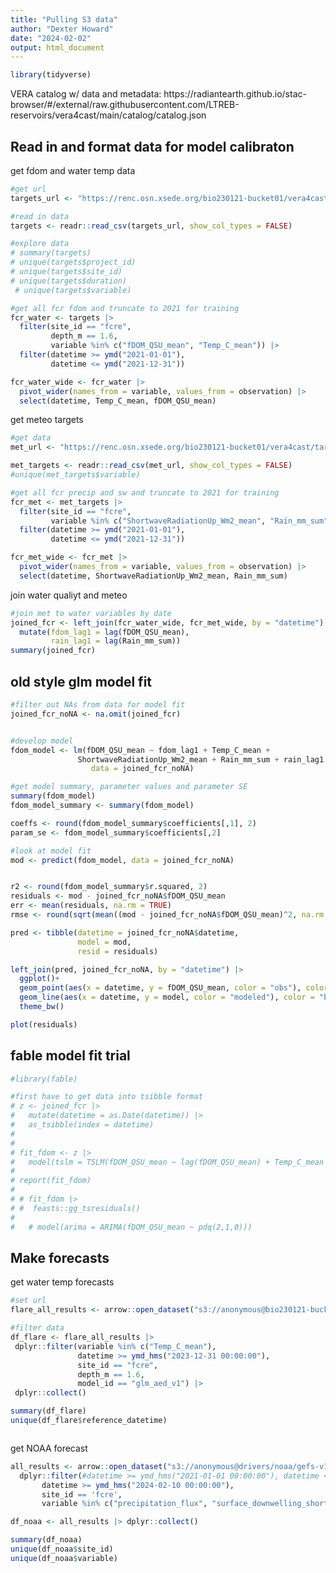 ```yaml
---
title: "Pulling S3 data"
author: "Dexter Howard"
date: "2024-02-02"
output: html_document
---
```



```r
library(tidyverse)
```

VERA catalog w/ data and metadata: https://radiantearth.github.io/stac-browser/#/external/raw.githubusercontent.com/LTREB-reservoirs/vera4cast/main/catalog/catalog.json

## Read in and format data for model calibraton

get fdom and water temp data

```r
#get url
targets_url <- "https://renc.osn.xsede.org/bio230121-bucket01/vera4cast/targets/project_id=vera4cast/duration=P1D/daily-insitu-targets.csv.gz"

#read in data
targets <- readr::read_csv(targets_url, show_col_types = FALSE)

#explore data
# summary(targets)
# unique(targets$project_id)
# unique(targets$site_id)
# unique(targets$duration)
 # unique(targets$variable)

#get all fcr fdom and truncate to 2021 for training 
fcr_water <- targets |> 
  filter(site_id == "fcre",
         depth_m == 1.6,
         variable %in% c("fDOM_QSU_mean", "Temp_C_mean")) |> 
  filter(datetime >= ymd("2021-01-01"),
         datetime <= ymd("2021-12-31"))

fcr_water_wide <- fcr_water |> 
  pivot_wider(names_from = variable, values_from = observation) |> 
  select(datetime, Temp_C_mean, fDOM_QSU_mean)

```

get meteo targets

```r
#get data
met_url <- "https://renc.osn.xsede.org/bio230121-bucket01/vera4cast/targets/project_id=vera4cast/duration=P1D/daily-met-targets.csv.gz"

met_targets <- readr::read_csv(met_url, show_col_types = FALSE)  
#unique(met_targets$variable)

#get all fcr precip and sw and truncate to 2021 for training 
fcr_met <- met_targets |> 
  filter(site_id == "fcre",
         variable %in% c("ShortwaveRadiationUp_Wm2_mean", "Rain_mm_sum") ) |> 
  filter(datetime >= ymd("2021-01-01"),
         datetime <= ymd("2021-12-31"))

fcr_met_wide <- fcr_met |> 
  pivot_wider(names_from = variable, values_from = observation) |> 
  select(datetime, ShortwaveRadiationUp_Wm2_mean, Rain_mm_sum)

```

join water qualiyt and meteo

```r
#join met to water variables by date
joined_fcr <- left_join(fcr_water_wide, fcr_met_wide, by = "datetime") |> 
  mutate(fdom_lag1 = lag(fDOM_QSU_mean),
         rain_lag1 = lag(Rain_mm_sum))
summary(joined_fcr)

```

## old style glm model fit

```r
#filter out NAs from data for model fit 
joined_fcr_noNA <- na.omit(joined_fcr)


#develop model
fdom_model <- lm(fDOM_QSU_mean ~ fdom_lag1 + Temp_C_mean + 
               ShortwaveRadiationUp_Wm2_mean + Rain_mm_sum + rain_lag1,
                  data = joined_fcr_noNA)

#get model summary, parameter values and parameter SE
summary(fdom_model)
fdom_model_summary <- summary(fdom_model)

coeffs <- round(fdom_model_summary$coefficients[,1], 2)
param_se <- fdom_model_summary$coefficients[,2]

#look at model fit
mod <- predict(fdom_model, data = joined_fcr_noNA)


r2 <- round(fdom_model_summary$r.squared, 2) 
residuals <- mod - joined_fcr_noNA$fDOM_QSU_mean
err <- mean(residuals, na.rm = TRUE) 
rmse <- round(sqrt(mean((mod - joined_fcr_noNA$fDOM_QSU_mean)^2, na.rm = TRUE)), 2) 

pred <- tibble(datetime = joined_fcr_noNA$datetime,
               model = mod,
               resid = residuals) 

left_join(pred, joined_fcr_noNA, by = "datetime") |> 
  ggplot()+
  geom_point(aes(x = datetime, y = fDOM_QSU_mean, color = "obs"), color = "red")+
  geom_line(aes(x = datetime, y = model, color = "modeled"), color = "black")+
  theme_bw()

plot(residuals)


```

## fable model fit trial

```r
#library(fable)

#first have to get data into tsibble format
# z <- joined_fcr |> 
#   mutate(datetime = as.Date(datetime)) |> 
#   as_tsibble(index = datetime)
# 
# 
# fit_fdom <- z |> 
#   model(tslm = TSLM(fDOM_QSU_mean ~ lag(fDOM_QSU_mean) + Temp_C_mean + ShortwaveRadiationUp_Wm2_mean)) 
#   
# report(fit_fdom)
# 
# # fit_fdom |> 
# #  feasts::gg_tsresiduals()
#   
#   # model(arima = ARIMA(fDOM_QSU_mean ~ pdq(2,1,0)))


```


## Make forecasts

get water temp forecasts

```r
#set url
flare_all_results <- arrow::open_dataset("s3://anonymous@bio230121-bucket01/vera4cast/forecasts/summaries/?endpoint_override=renc.osn.xsede.org")

#filter data
df_flare <- flare_all_results |>
 dplyr::filter(variable %in% c("Temp_C_mean"),
               datetime >= ymd_hms("2023-12-31 00:00:00"),
               site_id == "fcre",   
               depth_m == 1.6,
               model_id == "glm_aed_v1") |>
 dplyr::collect()

summary(df_flare)
unique(df_flare$reference_datetime)



```

get NOAA forecast

```r
all_results <- arrow::open_dataset("s3://anonymous@drivers/noaa/gefs-v12-reprocess/stage2/parquet?endpoint_override=s3.flare-forecast.org")|>
  dplyr::filter(#datetime >= ymd_hms("2021-01-01 00:00:00"), datetime <= ymd_hms("2021-12-31 23:00:00"), 
       datetime >= ymd_hms("2024-02-10 00:00:00"),
       site_id == 'fcre', 
       variable %in% c("precipitation_flux", "surface_downwelling_shortwave_flux_in_air"))

df_noaa <- all_results |> dplyr::collect() 

summary(df_noaa)
unique(df_noaa$site_id)
unique(df_noaa$variable)


```







